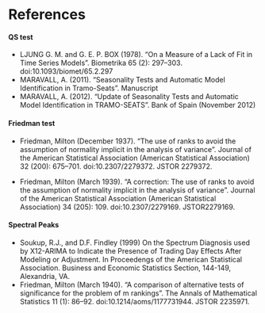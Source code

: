 # References {.unnumbered}

#### QS test

-   LJUNG G. M. and G. E. P. BOX (1978). "On a Measure of a Lack of Fit in Time Series Models". Biometrika 65 (2): 297--303. doi:10.1093/biomet/65.2.297
-   MARAVALL, A. (2011). "Seasonality Tests and Automatic Model Identification in Tramo-Seats". Manuscript
-   MARAVALL, A. (2012). "Update of Seasonality Tests and Automatic Model Identification in TRAMO-SEATS". Bank of Spain (November 2012)


#### Friedman test

-   Friedman, Milton (December 1937). "The use of ranks to avoid the assumption of normality implicit in the analysis of variance". Journal of the American Statistical Association (American Statistical Association) 32 (200): 675--701. doi:10.2307/2279372. JSTOR 2279372.

-   Friedman, Milton (March 1939). "A correction: The use of ranks to avoid the assumption of normality implicit in the analysis of variance". Journal of the American Statistical Association (American Statistical Association) 34 (205): 109. doi:10.2307/2279169. JSTOR2279169. 


#### Spectral Peaks

-   Soukup, R.J., and D.F. Findley (1999) On the Spectrum Diagnosis used by X12-ARIMA to Indicate the Presence of Trading Day Effects After Modeling or Adjustment. In Proceedengs of the American Statistical Association. Business and Economic Statistics Section, 144-149, Alexandria, VA.
-   Friedman, Milton (March 1940). "A comparison of alternative tests of significance for the problem of m rankings". The Annals of Mathematical Statistics 11 (1): 86--92. doi:10.1214/aoms/1177731944. JSTOR 2235971.
